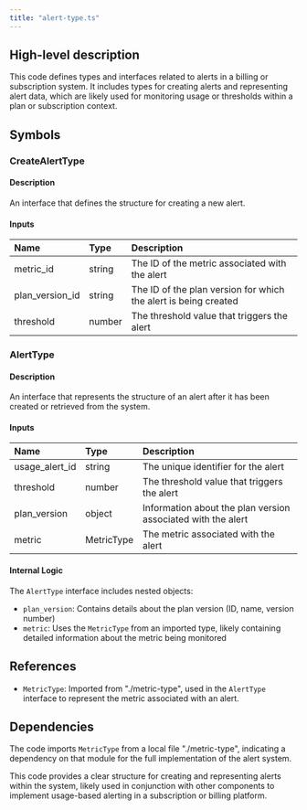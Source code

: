 ```yaml
---
title: "alert-type.ts"
---
```


## High-level description
This code defines types and interfaces related to alerts in a billing or subscription system. It includes types for creating alerts and representing alert data, which are likely used for monitoring usage or thresholds within a plan or subscription context.

## Symbols

### CreateAlertType
#### Description
An interface that defines the structure for creating a new alert.

#### Inputs
| Name | Type | Description |
|:-----|:-----|:------------|
| metric_id | string | The ID of the metric associated with the alert |
| plan_version_id | string | The ID of the plan version for which the alert is being created |
| threshold | number | The threshold value that triggers the alert |

### AlertType
#### Description
An interface that represents the structure of an alert after it has been created or retrieved from the system.

#### Inputs
| Name | Type | Description |
|:-----|:-----|:------------|
| usage_alert_id | string | The unique identifier for the alert |
| threshold | number | The threshold value that triggers the alert |
| plan_version | object | Information about the plan version associated with the alert |
| metric | MetricType | The metric associated with the alert |

#### Internal Logic
The `AlertType` interface includes nested objects:
- `plan_version`: Contains details about the plan version (ID, name, version number)
- `metric`: Uses the `MetricType` from an imported type, likely containing detailed information about the metric being monitored

## References
- `MetricType`: Imported from "./metric-type", used in the `AlertType` interface to represent the metric associated with an alert.

## Dependencies
The code imports `MetricType` from a local file "./metric-type", indicating a dependency on that module for the full implementation of the alert system.

This code provides a clear structure for creating and representing alerts within the system, likely used in conjunction with other components to implement usage-based alerting in a subscription or billing platform.